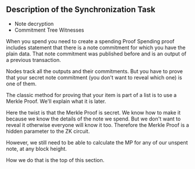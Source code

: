 ## Description of the Synchronization Task

- Note decryption
- Commitment Tree Witnesses

When you spend you need to create a spending Proof
Spending proof includes statement that there is
a note commitment for which you have the plain data.
That note commitment was published before and
is an output of a previous transaction.

Nodes track all the outputs and their commitments.
But you have to prove that your secret note commitment
(you don't want to reveal which one) is one of them.

The classic method for proving that your item
is part of a list is to use a Merkle Proof.
We'll explain what it is later.

Here the twist is that the Merkle Proof is secret.
We know how to make it because we know the 
details of the note we spend. But we don't want
to reveal it otherwise everyone will know it too.
Therefore the Merkle Proof is a hidden parameter
to the ZK circuit.

However, we still need to be able to calculate
the MP for any of our unspent note, at any
block height.

How we do that is the top of this section.

